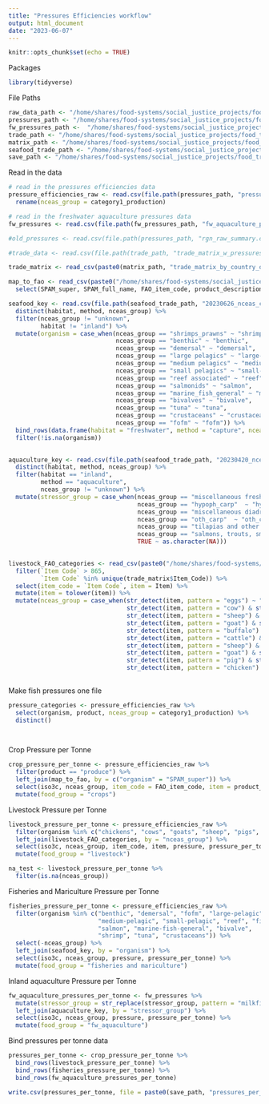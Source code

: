 ```yaml
---
title: "Pressures Efficiencies workflow"
output: html_document
date: "2023-06-07"
---
```


```r
knitr::opts_chunk$set(echo = TRUE)
```

Packages
```r
library(tidyverse)

```


File Paths
```r
raw_data_path <- "/home/shares/food-systems/social_justice_projects/food_trade_pressures/raw_data/"
pressures_path <- "/home/shares/food-systems/social_justice_projects/food_trade_pressures/raw_data/pressures/"
fw_pressures_path <-  "/home/shares/food-systems/social_justice_projects/food_trade_pressures/output_data/02ai_fw_aquaculture_pressures/"
trade_path <- "/home/shares/food-systems/social_justice_projects/food_trade_pressures/output_data/04_adjust_trade_matrix_pressures_for_feed/"
matrix_path <- "/home/shares/food-systems/social_justice_projects/food_trade_pressures/output_data/01b_calc_trade_matrix_2017/"
seafood_trade_path <- "/home/shares/food-systems/social_justice_projects/food_trade_pressures/raw_data/trade/aquatic_food_trade/"
save_path <- "/home/shares/food-systems/social_justice_projects/food_trade_pressures/output_data/02a_efficiencies_data_prep/"
```

Read in the data
```r
# read in the pressures efficiencies data
pressure_efficiencies_raw <- read.csv(file.path(pressures_path, "pressures_efficiencies.csv")) %>% 
  rename(nceas_group = category1_production)

# read in the freshwater aquaculture pressures data
fw_pressures <- read.csv(file.path(fw_pressures_path, "fw_aquaculture_pressures.csv"))

#old_pressures <- read.csv(file.path(pressures_path, "rgn_raw_summary.csv"))

#trade_data <- read.csv(file.path(trade_path, "trade_matrix_w_pressures_accounting_for_feed.csv"))

trade_matrix <- read_csv(paste0(matrix_path, "trade_matrix_by_country_of_origin_2015_2019_import.csv"))

map_to_fao <- read_csv(paste0("/home/shares/food-systems/social_justice_projects/food_trade_pressures/raw_data/Codes/", "MapSPAM_to_FAO_v2.csv")) %>% 
  select(SPAM_super, SPAM_full_name, FAO_item_code, product_description_FAOSTAT)

seafood_key <- read.csv(file.path(seafood_trade_path, "20230626_nceas_consumption.csv")) %>% 
  distinct(habitat, method, nceas_group) %>% 
  filter(nceas_group != "unknown",
         habitat != "inland") %>% 
  mutate(organism = case_when(nceas_group == "shrimps_prawns" ~ "shrimp",
                              nceas_group == "benthic" ~ "benthic",
                              nceas_group == "demersal" ~ "demersal",
                              nceas_group == "large pelagics" ~ "large-pelagic",
                              nceas_group == "medium pelagics" ~ "medium-pelagic",
                              nceas_group == "small pelagics" ~ "small-pelagic",
                              nceas_group == "reef associated" ~ "reef",
                              nceas_group == "salmonids" ~ "salmon",
                              nceas_group == "marine_fish_general" ~ "marine-fish-general",
                              nceas_group == "bivalves" ~ "bivalve",
                              nceas_group == "tuna" ~ "tuna",
                              nceas_group == "crustaceans" ~ "crustaceans",
                              nceas_group == "fofm" ~ "fofm")) %>% 
  bind_rows(data.frame(habitat = "freshwater", method = "capture", nceas_group = "inland capture", organism = "fish")) %>% 
  filter(!is.na(organism))
  

aquaculture_key <- read.csv(file.path(seafood_trade_path, "20230420_nceas_consumption.csv")) %>% 
  distinct(habitat, method, nceas_group) %>% 
  filter(habitat == "inland",
         method == "aquaculture",
         nceas_group != "unknown") %>% 
  mutate(stressor_group = case_when(nceas_group == "miscellaneous freshwater fishes" ~ "catfish",
                                    nceas_group == "hypoph_carp"  ~ "hypoph_carp",
                                    nceas_group == "miscellaneous diadromous fishes"  ~ "misc_diad",
                                    nceas_group == "oth_carp"  ~ "oth_carp",
                                    nceas_group == "tilapias and other cichlids" ~ "tilapia",
                                    nceas_group == "salmons, trouts, smelts" ~ "trout",
                                    TRUE ~ as.character(NA)))
  

livestock_FAO_categories <- read_csv(paste0("/home/shares/food-systems/social_justice_projects/food_trade_pressures/raw_data/Codes/", "FAOSTAT_production_item_codes_8-5-2022.csv")) %>% 
  filter(`Item Code` > 865,
         `Item Code` %in% unique(trade_matrix$Item_Code)) %>% 
  select(item_code = `Item Code`, item = Item) %>% 
  mutate(item = tolower(item)) %>% 
  mutate(nceas_group = case_when(str_detect(item, pattern = "eggs") ~ "chickens_eggs",
                                 str_detect(item, pattern = "cow") & str_detect(item, pattern = "milk") ~ "cows_milk",
                                 str_detect(item, pattern = "sheep") & str_detect(item, pattern = "milk") ~ "sheep_milk",
                                 str_detect(item, pattern = "goat") & str_detect(item, pattern = "milk") ~ "goats_milk",
                                 str_detect(item, pattern = "buffalo") & str_detect(item, pattern = "milk") ~ "buffaloes_milk",
                                 str_detect(item, pattern = "cattle") & str_detect(item, pattern = "meat") ~ "cows_meat",
                                 str_detect(item, pattern = "sheep") & str_detect(item, pattern = "meat") ~ "sheep_meat",
                                 str_detect(item, pattern = "goat") & str_detect(item, pattern = "meat") ~ "goats_meat",
                                 str_detect(item, pattern = "pig") & str_detect(item, pattern = "meat") ~ "pigs_meat",
                                 str_detect(item, pattern = "chicken") & str_detect(item, pattern = "meat") ~ "chickens_meat")) 
  


```

Make fish pressures one file
```r
pressure_categories <- pressure_efficiencies_raw %>% 
  select(organism, product, nceas_group = category1_production) %>% 
  distinct()

  
```

Crop Pressure per Tonne
```r
crop_pressure_per_tonne <- pressure_efficiencies_raw %>% 
  filter(product == "produce") %>% 
  left_join(map_to_fao, by = c("organism" = "SPAM_super")) %>% 
  select(iso3c, nceas_group, item_code = FAO_item_code, item = product_description_FAOSTAT, pressure, pressure_per_tonne) %>% 
  mutate(food_group = "crops")
```

Livestock Pressure per Tonne
```r

livestock_pressure_per_tonne <- pressure_efficiencies_raw %>% 
  filter(organism %in% c("chickens", "cows", "goats", "sheep", "pigs", "buffaloes")) %>% 
  left_join(livestock_FAO_categories, by = "nceas_group") %>% 
  select(iso3c, nceas_group, item_code, item, pressure, pressure_per_tonne) %>% 
  mutate(food_group = "livestock")

na_test <- livestock_pressure_per_tonne %>% 
  filter(is.na(nceas_group))

```

Fisheries and Mariculture Pressure per Tonne
```r
fisheries_pressure_per_tonne <- pressure_efficiencies_raw %>% 
  filter(organism %in% c("benthic", "demersal", "fofm", "large-pelagic", 
                         "medium-pelagic", "small-pelagic", "reef", "fish", 
                         "salmon", "marine-fish-general", "bivalve", 
                         "shrimp", "tuna", "crustaceans")) %>% 
  select(-nceas_group) %>% 
  left_join(seafood_key, by = "organism") %>% 
  select(iso3c, nceas_group, pressure, pressure_per_tonne) %>% 
  mutate(food_group = "fisheries and mariculture")
```

Inland aquaculture Pressure per Tonne
```r
fw_aquaculture_pressures_per_tonne <- fw_pressures %>% 
  mutate(stressor_group = str_replace(stressor_group, pattern = "milkfish", replacement = "misc_diad")) %>% 
  left_join(aquaculture_key, by = "stressor_group") %>% 
  select(iso3c, nceas_group, pressure, pressure_per_tonne) %>% 
  mutate(food_group = "fw_aquaculture")

```

Bind pressures per tonne data
```r
pressures_per_tonne <- crop_pressure_per_tonne %>% 
  bind_rows(livestock_pressure_per_tonne) %>% 
  bind_rows(fisheries_pressure_per_tonne) %>% 
  bind_rows(fw_aquaculture_pressures_per_tonne)

write.csv(pressures_per_tonne, file = paste0(save_path, "pressures_per_tonne.csv"), row.names = FALSE)
```


